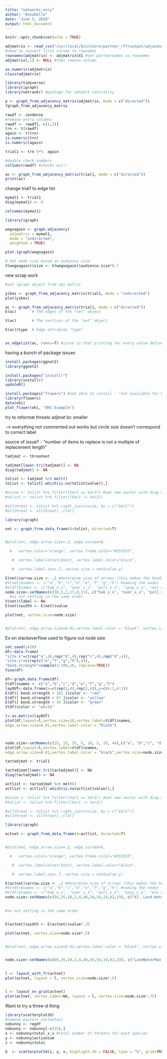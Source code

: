 ```yaml
---
title: "networks_only"
author: "Annabelle"
date: "June 5, 2020"
output: html_document
---
```


```r
knitr::opts_chunk$set(echo = TRUE)
```

```r
adjmatrix <- read_csv("/usr/local/bin/store/partner_rff/output/adjacencymatrix.csv") #this isn't set up correctly 
#need to convert first column to rownames
rownames(adjmatrix) <- adjmatrix$X1 #set partnernames as rownames
adjmatrix[,1] <- NULL #then remove column 

as.numeric(adjmatrix)
class(adjmatrix)

library(tidyverse)
library(igraph)
library(netrankr) #package for network centrality
```

```r
p <- graph_from_adjacency_matrix(adjmatrix, mode = c("directed"))
?graph_from_adjacency_matrix
```




```r
rawdf <- condense
#remove extra columns 
rawdf <- rawdf[,-c(1,2)]
trn <- t(rawdf)
again <- t(trn)
is.numeric(trn)
is.numeric(again)

trial1 <- trn %*%  again

#double check numbers 
colSums(rawdf) #checks out!! 


```

```r
ac <- graph_from_adjacency_matrix(trial1, mode = c("directed"))
print(ac)
```


change trial1 to edge list 

```r
mymat1 <- trial1
diag(mymat1) <- 0

colnames(mymat1)

library(igraph)

wegoagain <- graph.adjacency(
  adjmatrix = mymat1, 
  mode = "undirected", 
  weighted = TRUE)

plot.igraph(wegoagain)

# Set node size based on audience size:
V(wegoagain)$size <- V(wegoagain)$audience.size*0.7


```


new scrap work 
```r
#set igraph object from adj matrix 

yikes <- graph_from_adjacency_matrix(trial1, mode = "undirected")
plot(yikes)

```

```r
ac <- graph_from_adjacency_matrix(trial1, mode = c("directed"))
E(ac)       # The edges of the "net" object

V(ac)       # The vertices of the "net" object

E(ac)$type  # Edge attribute "type"


as_edgelist(ac, names=T) #issue is that printing for every value defined in cell 

```


having a bunch of package issues 
```r
install.packages(ggnet2)
library(ggnet2)

install.packages("installr")
library(installr)
updateR()

```





```r
install.packages("flowers") #not able to install - "not available for R verison 3.5.2"
library(flowers)
data(ohi)
plot_flower(ohi, "OHI Example")
```

try to reformat threats adjmat bc smaller

--> everything not commented out works 
but circle size doesn't correspond to correct label 

source of issue? - "number of items to replace is not a multiple of replacement length"
```r
tadjmat <- threatmat

tadjmat[lower.tri(tadjmat)] <- NA
diag(tadjmat) <- NA

tolist <- tadjmat %>% melt() 
tolist <- tolist[-which(is.na(tolist$value)),]

#nsize <- tolist %>% filter((Var1 == Var2)) #set new vector with diag values
#tolist <- tolist %>% filter((Var1 != Var2)) 

#allthreat <- tolist %>% right_join(nsize, by = c("Var1"))
#allthreat <- allthreat[,-c(4)]

library(igraph)

net <- graph_from_data_frame(d=tolist, directed=T) 


#plot(net, edge.arrow.size=.2, edge.curved=0,

  #   vertex.color="orange", vertex.frame.color="#555555",

   #  vertex.label=V(net)$Var1, vertex.label.color="black",

   #  vertex.label.cex=.7, vertex.size = net$value.y)

E(net)$arrow.size <- .2 #determine size of arrows (this makes the heads real small so they are more like lines)
#V(net)$names <- c("a","b","c","d","e","f","g","h") #naming the nodes -- try this later so don't over write what actal names are 
#V(df)$names <- c("hab_x_x", "over_x_x", "poll_x_x", "spsp_x_x", "env_x_x", "demo_x_x")
node.size<-setNames(c(30,5,3,17,8,11), c("hab_x_x", "over_x_x", "poll_x_x", "spsp_x_x", "env_x_x", "demo_x_x"))
  #so not setting in the same order 
V(net)$label <- NA
E(net)$width <- E(net)$value

plot(net, vertex.size=node.size)


#plot(net, edge.arrow.size=0.01,vertex.label.color = "black", vertex.size=node.size)

```


Ex on stackoverflow used to figure out node size 
```r
set.seed(1410)
df<-data.frame(
"site.x"=c(rep("a",4),rep("b",4),rep("c",4),rep("d",4)),
"site.y"=c(rep(c("e","f","g","h"),4)),
"bond.strength"=sample(1:100,16, replace=TRUE))
View(df)

df<-graph.data.frame(df)
V(df)$names <- c("a","b","c","d","e","f","g","h")
layOUT<-data.frame(x=c(rep(1,4),rep(2,4)),y=c(4:1,4:1))
E(df)[ bond.strength < 101 ]$color <- "red"
E(df)[ bond.strength < 67 ]$color <- "yellow"
E(df)[ bond.strength < 34 ]$color <- "green"
V(df)$color <- "white"

l<-as.matrix(layOUT)
plot(df,layout=l,vertex.size=10,vertex.label=V(df)$names,
edge.arrow.size=0.01,vertex.label.color = "black")



node.size<-setNames(c(25, 15, 35, 5, 10, 5, 19, 44),c("a", "b","c", "d", "e", "f", "g", "h"))
plot(df,layout=l,vertex.label=V(df)$names,
edge.arrow.size=0.01,vertex.label.color = "black",vertex.size=node.size)

```



```r
tactadjmat <- trial1

tactadjmat[lower.tri(tactadjmat)] <- NA
diag(tactadjmat) <- NA

actlist <- tactadjmat %>% melt() 
actlist <- actlist[-which(is.na(actlist$value)),]

#nsize <- tolist %>% filter((Var1 == Var2)) #set new vector with diag values
#tolist <- tolist %>% filter((Var1 != Var2)) 

#allthreat <- tolist %>% right_join(nsize, by = c("Var1"))
#allthreat <- allthreat[,-c(4)]

library(igraph)

actnet <- graph_from_data_frame(d=actlist, directed=T) 


#plot(net, edge.arrow.size=.2, edge.curved=0,

  #   vertex.color="orange", vertex.frame.color="#555555",

   #  vertex.label=V(net)$Var1, vertex.label.color="black",

   #  vertex.label.cex=.7, vertex.size = net$value.y)

E(actnet)$arrow.size <- .2 #determine size of arrows (this makes the heads real small so they are more like lines)
#V(net)$names <- c("a","b","c","d","e","f","g","h") #naming the nodes -- try this later so don't over write what actal names are 
#V(df)$names <- c("hab_x_x", "over_x_x", "poll_x_x", "spsp_x_x", "env_x_x", "demo_x_x")
node.size<-setNames(c(66,35,10,2,4,48,34,54,19,62,33), c("X1..Land.Water.Management" ,"X2..Species.Management", "X3..Awareness.raising", "X4..law.enforcement.and.prosecution" , "X5..livelihood..economic.and.moral.incentrives", "X6..Conservation.Design.and.Planning","X7..Legal.and.Policy.frameworks","X8..Research.and.monitoring" ,"X9..Education.and.Training","X10..Institutional.Development","funding"))
 

#so not setting in the same order 


E(actnet)$width <- E(actnet)$value*.35 

plot(actnet, vertex.size=node.size*.5)


#plot(net, edge.arrow.size=0.01,vertex.label.color = "black", vertex.size=node.size)


node.size<-setNames(c(66,35,10,2,4,48,34,54,19,62,33), c("LandWaterMan" ,"SpeciesMan", "AwarRaise", "law.enforce" , "livelihood_economic_moral", "Conservation.D&P","Legal.and.Policy","Research.and.monitoring" ,"Edu_Training","Institutional.Dev","funding")) #tried resetting names but nothing happened 
 

l <- layout_with_fr(actnet)
plot(actnet, layout = l, vertex.size=node.size*.5)


l <- layout_on_grid(actnet)
plot(actnet, vertex.label=NA, layout = l, vertex.size=node.size*.75)


```




Want to try a three-d thing 

```r
library(scatterplot3d)
#remove eastern cottentail 
nobunny <- regdf
nobunny <- nobunny[-c(35),]
x <- nobunny$total_x_x #total number of threats for each species
y <- nobunny$actionsum
z <- nobunny$total

G  <- scatterplot3d(z, y, x, highlight.3d = FALSE, type = "h", grid=TRUE, ylim = c(10,0), zlab="threats count", ylab="actions count", xlab="partners count")

```

